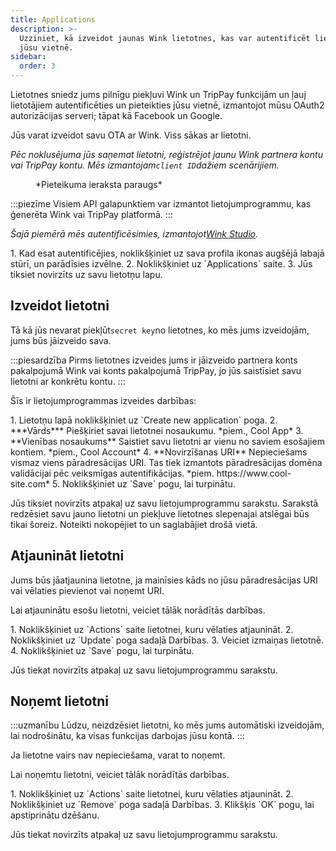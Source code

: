 ```yaml
---
title: Applications
description: >-
  Uzziniet, kā izveidot jaunas Wink lietotnes, kas var autentificēt lietotājus
  jūsu vietnē.
sidebar:
  order: 3
---
```


Lietotnes sniedz jums pilnīgu piekļuvi Wink un TripPay funkcijām un ļauj lietotājiem autentificēties un pieteikties jūsu vietnē, izmantojot mūsu OAuth2 autorizācijas serveri; tāpat kā Facebook un Google.

Jūs varat izveidot savu OTA ar Wink. Viss sākas ar lietotni.

*Pēc noklusējuma jūs saņemat lietotni, reģistrējot jaunu Wink partnera kontu vai TripPay kontu. Mēs izmantojam`client ID`dažiem scenārijiem.*

<figure>
  <CloudinaryImage width="350" height="215" resize="scale" quality="best" alt="Parauga pieteikums" src="academy/application" errorImage="noimage_opaque_nyrtl0.png" />

  <figcaption>*Pieteikuma ieraksta paraugs*</figcaption>
</figure>


:::piezīme
Visiem API galapunktiem var izmantot lietojumprogrammu, kas ģenerēta Wink vai TripPay platformā.
:::

*Šajā piemērā mēs autentificēsimies, izmantojot[Wink Studio](https://studio.wink.travel).*

<Steps>
  1. Kad esat autentificējies, noklikšķiniet uz sava profila ikonas augšējā labajā stūrī, un parādīsies izvēlne.
  2. Noklikšķiniet uz `Applications` saite.
  3. Jūs tiksiet novirzīts uz savu lietotņu lapu.
</Steps>


## Izveidot lietotni

Tā kā jūs nevarat piekļūt`secret key`no lietotnes, ko mēs jums izveidojām, jums būs jāizveido sava.

:::piesardzība
Pirms lietotnes izveides jums ir jāizveido partnera konts pakalpojumā Wink vai konts pakalpojumā TripPay, jo jūs saistīsiet savu lietotni ar konkrētu kontu.
:::

Šīs ir lietojumprogrammas izveides darbības:

<Steps>
  1. Lietotņu lapā noklikšķiniet uz `Create new application` poga.
  2. ***Vārds*** Piešķiriet savai lietotnei nosaukumu. *piem., Cool App*
  3. **Vienības nosaukums** Saistiet savu lietotni ar vienu no saviem esošajiem kontiem. *piem., Cool Account*
  4. **Novirzīšanas URI** Nepieciešams vismaz viens pāradresācijas URI. Tas tiek izmantots pāradresācijas domēna validācijai pēc veiksmīgas autentifikācijas. *piem. https://www.cool-site.com*
  5. Noklikšķiniet uz `Save` pogu, lai turpinātu.
</Steps>


Jūs tiksiet novirzīts atpakaļ uz savu lietojumprogrammu sarakstu. Sarakstā redzēsiet savu jauno lietotni un piekļuve lietotnes slepenajai atslēgai būs tikai šoreiz. Noteikti nokopējiet to un saglabājiet drošā vietā.

## Atjaunināt lietotni

Jums būs jāatjaunina lietotne, ja mainīsies kāds no jūsu pāradresācijas URI vai vēlaties pievienot vai noņemt URI.

Lai atjauninātu esošu lietotni, veiciet tālāk norādītās darbības.

<Steps>
  1. Noklikšķiniet uz `Actions` saite lietotnei, kuru vēlaties atjaunināt.
  2. Noklikšķiniet uz `Update` poga sadaļā Darbības.
  3. Veiciet izmaiņas lietotnē.
  4. Noklikšķiniet uz `Save` pogu, lai turpinātu.
</Steps>


Jūs tiekat novirzīts atpakaļ uz savu lietojumprogrammu sarakstu.

## Noņemt lietotni

:::uzmanību
Lūdzu, neizdzēsiet lietotni, ko mēs jums automātiski izveidojām, lai nodrošinātu, ka visas funkcijas darbojas jūsu kontā.
:::

Ja lietotne vairs nav nepieciešama, varat to noņemt.

Lai noņemtu lietotni, veiciet tālāk norādītās darbības.

<Steps>
  1. Noklikšķiniet uz `Actions` saite lietotnei, kuru vēlaties atjaunināt.
  2. Noklikšķiniet uz `Remove` poga sadaļā Darbības.
  3. Klikšķis `OK` pogu, lai apstiprinātu dzēšanu.
</Steps>


Jūs tiekat novirzīts atpakaļ uz savu lietojumprogrammu sarakstu.

